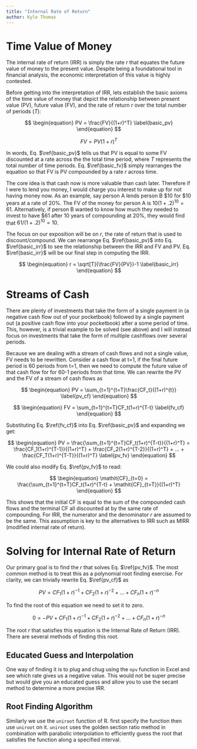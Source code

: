 ```yaml
---
title: "Internal Rate of Return"
author: Kyle Thomas
---
```


# Time Value of Money

The internal rate of return (IRR) is simply the rate *r* that equates the future value of money to the present value. Despite being a foundational tool in financial analysis, the economic interpretation of this value is highly contested.

Before getting into the interpretation of IRR, lets establish the basic axioms of the time value of money that depict the relationship between present value (PV), future value (FV), and the rate of return *r* over the total number of periods ($T$):

$$
\begin{equation}
PV = \frac{FV}{(1+r)^T}
\label{basic_pv}
\end{equation}
$$

$$
\begin{equation}
FV = PV(1+r)^T
\label{basic_fv}
\end{equation}
$$

In words, Eq. $\ref{basic_pv}$ tells us that PV is equal to some FV discounted at a rate across the the total time period, where *T* represents the total number of time periods. Eq. $\ref{basic_fv}$ simply rearranges the equation so that FV is PV compounded by a rate *r* across time.

The core idea is that cash now is more valuable than cash later. Therefore if I were to lend you money, I would charge you interest to make up for not having money now. As an example, say person A lends person B $10 for $10 years at a rate of 20%. The FV of the money for person A is $10(1+.2)^10=61$. Alternatively, if person B wanted to know how much they needed to invest to have $61 after 10 years of compounding at 20%, they would find that $61/(1+.2)^10 = 10$.

The focus on our exposition will be on *r*, the rate of return that is used to discount/compound. We can rearrange Eq. $\ref{basic_pv}$ into Eq. $\ref{basic_irr}$ to see the relationship between the IRR and FV and PV. Eq. $\ref{basic_irr}$ will be our final step in computing the IRR.

$$
\begin{equation}
r = \sqrt[T]{\frac{FV}{PV}}-1
\label{basic_irr}
\end{equation}
$$

# Streams of Cash

There are plenty of investments that take the form of a single payment in (a negative cash flow out of your pocketbook) followed by a single payment out (a positive cash flow into your pocketbook) after a some period of time. This, however, is a trivial example to be solved (see above) and I will instead focus on investments that take the form of multiple cashflows over several periods.

Because we are dealing with a stream of cash flows and not a single value, FV needs to be rewritten. Consider a cash flow at t=1, if the final future period is 60 periods from t=1, then we need to compute the future value of that cash flow for for 60-1 periods from that time. We can rewrite the PV and the FV of a stream of cash flows as

$$
\begin{equation}
PV = \sum_{t=1}^{t=T}\frac{CF_t}{(1+r)^{t}}
\label{pv_cf}
\end{equation}
$$

$$
\begin{equation}
FV = \sum_{t=1}^{t=T}CF_t(1+r)^{T-t}
\label{fv_cf}
\end{equation}
$$

Substituting Eq. $\ref{fv_cf}$ into Eq. $\ref{basic_pv}$ and expanding we get:

$$
\begin{equation}
PV = \frac{\sum_{t=1}^{t=T}CF_t(1+r)^{T-t}}{(1+r)^T} = \frac{CF_1(1+r)^{T-1}}{(1+r)^T} + \frac{CF_2(1+r)^{T-2}}{(1+r)^T} + ... + \frac{CF_T(1+r)^{T-T}}{(1+r)^T}
\label{pv_fv}
\end{equation}
$$

We could also modify Eq. $\ref{pv_fv}$ to read:

$$
\begin{equation}
\mathit{CF}_{t=0} = \frac{\sum_{t=1}^{t=T}CF_t(1+r)^{T-t} + \mathit{CF}_{t=T}}{(1+r)^T}
\end{equation}
$$

This shows that the initial CF is equal to the sum of the compounded cash flows and the terminal CF all discounted at by the same rate of compounding. For IRR, the numerator and the denominator *r* are assumed to be the same. This assumption is key to the alternatives to IRR such as MIRR (modified internal rate of return).

# Solving for Internal Rate of Return

Our primary goal is to find the *r* that solves Eq. $\ref{pv_fv}$. The most common method is to treat this as a polynomial root finding exercise. For clarity, we can trivially rewrite Eq. $\ref{pv_cf}$ as

$$
\begin{equation}
PV = CF_1 (1+r)^{-1} + CF_2 (1+r)^{-2} + ... + CF_n (1+r)^{-n}
\end{equation}
$$

To find the root of this equation we need to set it to zero.

$$
\begin{equation}
0 = -PV + CF_1 (1+r)^{-1} + CF_2 (1+r)^{-2} + ... + CF_n (1+r)^{-n}
\end{equation}
$$

The root *r* that satisfies this equation is the Internal Rate of Return (IRR). There are several methods of finding this root.

## Educated Guess and Interpolation

One way of finding it is to plug and chug using the `npv` function in Excel and see which rate gives us a negative value. This would not be super precise but would give you an educated guess and allow you to use the secant method to determine a more precise IRR.

## Root Finding Algorithm
Similarly we use the `uniroot` function of R. first specify the function then use `uniroot` on it. `uniroot` uses the golden section ratio method in combination with parabolic interpolation to efficiently guess the root that satisfies the function along a specified interval.
